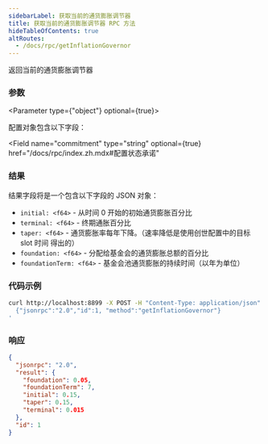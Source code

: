 ```yaml
---
sidebarLabel: 获取当前的通货膨胀调节器
title: 获取当前的通货膨胀调节器 RPC 方法
hideTableOfContents: true
altRoutes:
  - /docs/rpc/getInflationGovernor
---
```


返回当前的通货膨胀调节器

<DocSideBySide>

<DocLeftSide>

### 参数

<Parameter type={"object"} optional={true}>

配置对象包含以下字段：

<Field
  name="commitment"
  type="string"
  optional={true}
  href="/docs/rpc/index.zh.mdx#配置状态承诺"
></Field>

</Parameter>

### 结果

结果字段将是一个包含以下字段的 JSON 对象：

- `initial: <f64>` - 从时间 0 开始的初始通货膨胀百分比
- `terminal: <f64>` - 终期通胀百分比
- `taper: <f64>` - 通货膨胀率每年下降。（速率降低是使用创世配置中的目标 slot 时间
  得出的）
- `foundation: <f64>` - 分配给基金会的通货膨胀总额的百分比
- `foundationTerm: <f64>` - 基金会池通货膨胀的持续时间（以年为单位）

</DocLeftSide>

<DocRightSide>

### 代码示例

```bash
curl http://localhost:8899 -X POST -H "Content-Type: application/json" -d '
  {"jsonrpc":"2.0","id":1, "method":"getInflationGovernor"}
'
```

### 响应

```json
{
  "jsonrpc": "2.0",
  "result": {
    "foundation": 0.05,
    "foundationTerm": 7,
    "initial": 0.15,
    "taper": 0.15,
    "terminal": 0.015
  },
  "id": 1
}
```

</DocRightSide>
</DocSideBySide>
